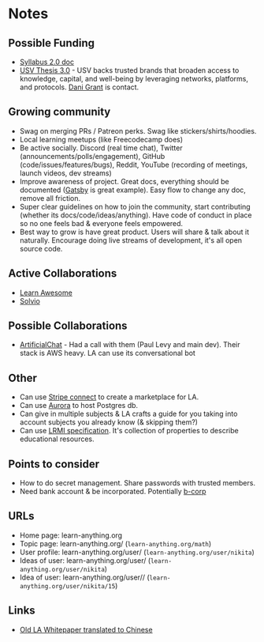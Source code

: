 # Notes

## Possible Funding

- [Syllabus 2.0 doc](https://docs.google.com/document/d/1Cc4sUSILFdjNC6AJvQai2XlA6c3UG0ccDfWcFPME7hc/edit)
- [USV Thesis 3.0](http://www.usv.com/blog/usv-thesis-30) - USV backs trusted brands that broaden access to knowledge, capital, and well-being by leveraging networks, platforms, and protocols. [Dani Grant](https://twitter.com/thedanigrant) is contact.

## Growing community

- Swag on merging PRs / Patreon perks. Swag like stickers/shirts/hoodies.
- Local learning meetups (like Freecodecamp does)
- Be active socially. Discord (real time chat), Twitter (announcements/polls/engagement), GitHub (code/issues/features/bugs), Reddit, YouTube (recording of meetings, launch videos, dev streams)
- Improve awareness of project. Great docs, everything should be documented ([Gatsby](https://www.gatsbyjs.org/docs/) is great example). Easy flow to change any doc, remove all friction.
- Super clear guidelines on how to join the community, start contributing (whether its docs/code/ideas/anything). Have code of conduct in place so no one feels bad & everyone feels empowered.
- Best way to grow is have great product. Users will share & talk about it naturally. Encourage doing live streams of development, it's all open source code.

## Active Collaborations

- [Learn Awesome](https://learnawesome.org/)
- [Solvio](https://solvio.org)

## Possible Collaborations

- [ArtificialChat](https://artificial.chat) - Had a call with them (Paul Levy and main dev). Their stack is AWS heavy. LA can use its conversational bot

## Other

- Can use [Stripe connect](https://stripe.com/gb/connect) to create a marketplace for LA.
- Can use [Aurora](https://aws.amazon.com/rds/aurora/) to host Postgres db.
- Can give in multiple subjects & LA crafts a guide for you taking into account subjects you already know (& skipping them?)
- Can use [LRMI specification](http://lrmi.dublincore.org/specifications/lrmi/lrmi_1/). It's collection of properties to describe educational resources.

## Points to consider

- How to do secret management. Share passwords with trusted members.
- Need bank account & be incorporated. Potentially [b-corp](https://bcorporation.net)

## URLs

- Home page: learn-anything.org
- Topic page: learn-anything.org/<topic> (`learn-anything.org/math`)
- User profile: learn-anything.org/user/<username> (`learn-anything.org/user/nikita`)
- Ideas of user: learn-anything.org/user/<username> (`learn-anything.org/user/nikita`)
- Idea of user: learn-anything.org/user/<username>/<idea-id> (`learn-anything.org/user/nikita/15`)

## Links

- [Old LA Whitepaper translated to Chinese](https://zhuanlan.zhihu.com/p/31906443)
